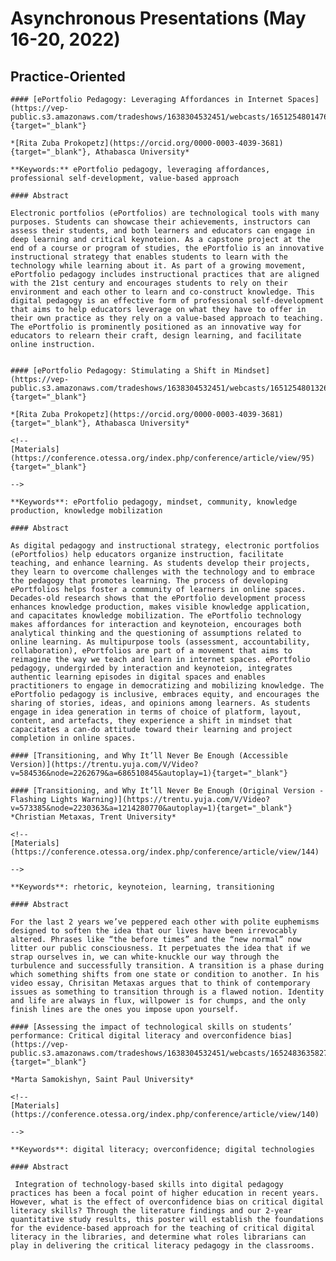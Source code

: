 # Asynchronous Presentations (May 16-20, 2022) {-}


## Practice-Oriented {-}

```block
#### [ePortfolio Pedagogy: Leveraging Affordances in Internet Spaces](https://vep-public.s3.amazonaws.com/tradeshows/1638304532451/webcasts/1651254801476/documents/1652483274877.pdf){target="_blank"}

*[Rita Zuba Prokopetz](https://orcid.org/0000-0003-4039-3681){target="_blank"}, Athabasca University*

**Keywords:** ePortfolio pedagogy, leveraging affordances, professional self-development, value-based approach

#### Abstract 

Electronic portfolios (ePortfolios) are technological tools with many purposes. Students can showcase their achievements, instructors can assess their students, and both learners and educators can engage in deep learning and critical keynoteion. As a capstone project at the end of a course or program of studies, the ePortfolio is an innovative instructional strategy that enables students to learn with the technology while learning about it. As part of a growing movement, ePortfolio pedagogy includes instructional practices that are aligned with the 21st century and encourages students to rely on their environment and each other to learn and co-construct knowledge. This digital pedagogy is an effective form of professional self-development that aims to help educators leverage on what they have to offer in their own practice as they rely on a value-based approach to teaching. The ePortfolio is prominently positioned as an innovative way for educators to relearn their craft, design learning, and facilitate online instruction.


```
```block
#### [ePortfolio Pedagogy: Stimulating a Shift in Mindset](https://vep-public.s3.amazonaws.com/tradeshows/1638304532451/webcasts/1651254801326/documents/1652483008103.pdf){target="_blank"}

*[Rita Zuba Prokopetz](https://orcid.org/0000-0003-4039-3681){target="_blank"}, Athabasca University*

<!--
[Materials](https://conference.otessa.org/index.php/conference/article/view/95){target="_blank"}

-->

**Keywords**: ePortfolio pedagogy, mindset, community, knowledge production, knowledge mobilization

#### Abstract

As digital pedagogy and instructional strategy, electronic portfolios (ePortfolios) help educators organize instruction, facilitate teaching, and enhance learning. As students develop their projects, they learn to overcome challenges with the technology and to embrace the pedagogy that promotes learning. The process of developing ePortfolios helps foster a community of learners in online spaces. Decades-old research shows that the ePortfolio development process enhances knowledge production, makes visible knowledge application, and capacitates knowledge mobilization. The ePortfolio technology makes affordances for interaction and keynoteion, encourages both analytical thinking and the questioning of assumptions related to online learning. As multipurpose tools (assessment, accountability, collaboration), ePortfolios are part of a movement that aims to reimagine the way we teach and learn in internet spaces. ePortfolio pedagogy, undergirded by interaction and keynoteion, integrates authentic learning episodes in digital spaces and enables practitioners to engage in democratizing and mobilizing knowledge. The ePortfolio pedagogy is inclusive, embraces equity, and encourages the sharing of stories, ideas, and opinions among learners. As students engage in idea generation in terms of choice of platform, layout, content, and artefacts, they experience a shift in mindset that capacitates a can-do attitude toward their learning and project completion in online spaces.

```

```block
#### [Transitioning, and Why It’ll Never Be Enough (Accessible Version)](https://trentu.yuja.com/V/Video?v=584536&node=2262679&a=686510845&autoplay=1){target="_blank"}

#### [Transitioning, and Why It’ll Never Be Enough (Original Version - Flashing Lights Warning)](https://trentu.yuja.com/V/Video?v=573385&node=2230363&a=1214280770&autoplay=1){target="_blank"}
*Christian Metaxas, Trent University*

<!--
[Materials](https://conference.otessa.org/index.php/conference/article/view/144)

-->

**Keywords**: rhetoric, keynoteion, learning, transitioning

#### Abstract

For the last 2 years we’ve peppered each other with polite euphemisms designed to soften the idea that our lives have been irrevocably altered. Phrases like “the before times” and the “new normal” now litter our public consciousness. It perpetuates the idea that if we strap ourselves in, we can white-knuckle our way through the turbulence and successfully transition. A transition is a phase during which something shifts from one state or condition to another. In his video essay, Chrisitan Metaxas argues that to think of contemporary issues as something to transition through is a flawed notion. Identity and life are always in flux, willpower is for chumps, and the only finish lines are the ones you impose upon yourself.

```

```block
#### [Assessing the impact of technological skills on students’ performance: Critical digital literacy and overconfidence bias](https://vep-public.s3.amazonaws.com/tradeshows/1638304532451/webcasts/1652483635827/documents/1652483669578.pdf){target="_blank"}

*Marta Samokishyn, Saint Paul University*

<!--
[Materials](https://conference.otessa.org/index.php/conference/article/view/140)

-->

**Keywords**: digital literacy; overconfidence; digital technologies

#### Abstract

 Integration of technology-based skills into digital pedagogy practices has been a focal point of higher education in recent years. However, what is the effect of overconfidence bias on critical digital literacy skills? Through the literature findings and our 2-year quantitative study results, this poster will establish the foundations for the evidence-based approach for the teaching of critical digital literacy in the libraries, and determine what roles librarians can play in delivering the critical literacy pedagogy in the classrooms.

```


